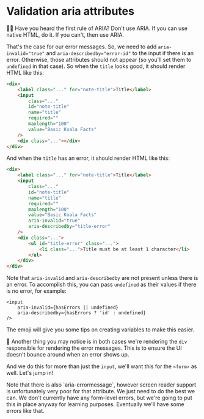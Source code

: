 # Validation aria attributes

<EpicVideo url="https://www.epicweb.dev/workshops/professional-web-forms/accessibility/enhancing-error-messages-and-accessibility-with-aria-attributes" />

👨‍💼 Have you heard the first rule of ARIA? Don't use ARIA. If you can use native
HTML, do it. If you can't, then use ARIA.

That's the case for our error messages. So, we need to add `aria-invalid="true"`
and `aria-describedby="error-id"` to the input if there is an error. Otherwise,
those attributes should not appear (so you'll set them to `undefined` in that
case). So when the `title` looks good, it should render HTML like this:

```html
<div>
	<label class="..." for="note-title">Title</label>
	<input
		class="..."
		id="note-title"
		name="title"
		required=""
		maxlength="100"
		value="Basic Koala Facts"
	/>
	<div class="..."></div>
</div>
```

And when the `title` has an error, it should render HTML like this:

```html lines=10,11
<div>
	<label class="..." for="note-title">Title</label>
	<input
		class="..."
		id="note-title"
		name="title"
		required=""
		maxlength="100"
		value="Basic Koala Facts"
		aria-invalid="true"
		aria-describedby="title-error"
	/>
	<div class="...">
		<ul id="title-error" class="...">
			<li class="...">Title must be at least 1 character</li>
		</ul>
	</div>
</div>
```

Note that `aria-invalid` and `aria-describedby` are not present unless there is
an error. To accomplish this, you can pass `undefined` as their values if there
is no error, for example:

```tsx
<input
	aria-invalid={hasErrors || undefined}
	aria-describedby={hasErrors ? 'id' : undefined}
/>
```

The emoji will give you some tips on creating variables to make this easier.

🦉 Another thing you may notice is in both cases we're rendering the `div`
responsible for rendering the error messages. This is to ensure the UI doesn't
bounce around when an error shows up.

And we do this for more than just the `input`, we'll want this for the `<form>`
as well. Let's jump in!

<callout-info class="aside">
	Note that there is also `aria-errormessage`, however screen reader support is
	unfortunately very poor for that attribute. We just need to do the best we
	can.
</callout-info>

<callout-warning>
	We don't currently have any form-level errors, but we're going to put this in
	place anyway for learning purposes. Eventually we'll have some errors like
	that.
</callout-warning>
